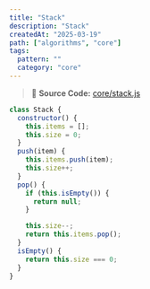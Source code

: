 ```yaml
---
title: "Stack"
description: "Stack"
createdAt: "2025-03-19"
path: ["algorithms", "core"]
tags:
  pattern: ""
  category: "core"
---
```


> 📌 **Source Code:** [core/stack.js](https://github.com/0teklee/pattern-recognition/tree/main/site/content/core/stack.js)

```js
class Stack {
  constructor() {
    this.items = [];
    this.size = 0;
  }
  push(item) {
    this.items.push(item);
    this.size++;
  }
  pop() {
    if (this.isEmpty()) {
      return null;
    }

    this.size--;
    return this.items.pop();
  }
  isEmpty() {
    return this.size === 0;
  }
}
```
